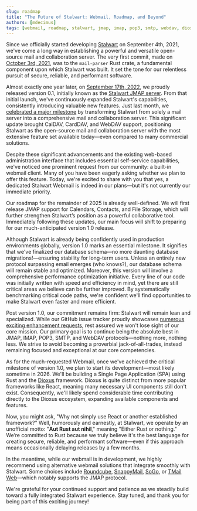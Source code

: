 ```yaml
---
slug: roadmap
title: "The Future of Stalwart: Webmail, Roadmap, and Beyond"
authors: [mdecimus]
tags: [webmail, roadmap, stalwart, jmap, imap, pop3, smtp, webdav, dioxus]
---
```


Since we officially started developing [Stalwart](https://github.com/stalwartlabs/stalwart) on September 4th, 2021, we've come a long way in establishing a powerful and versatile open-source mail and collaboration server. The very first commit, made on [October 3rd, 2021](https://github.com/stalwartlabs/mail-parser/commit/c5ed27bb12f6aa3e162827ebaad1e88ecb15abd8), was to the `mail-parser` Rust crate, a fundamental component upon which Stalwart was built. It set the tone for our relentless pursuit of secure, reliable, and performant software.

Almost exactly one year later, on [September 17th, 2022](https://github.com/stalwartlabs/jmap-server/releases/tag/v0.1.0), we proudly released version 0.1, initially known as the [Stalwart JMAP server](https://github.com/stalwartlabs/jmap-server). From that initial launch, we've continuously expanded Stalwart's capabilities, consistently introducing valuable new features. Just last month, we [celebrated a major milestone](/blog/collaboration) by transforming Stalwart from solely a mail server into a comprehensive mail and collaboration server. This significant update brought CalDAV, CardDAV, and WebDAV support, positioning Stalwart as the open-source mail and collaboration server with the most extensive feature set available today—even compared to many commercial solutions.

Despite these significant advancements and the existing web-based administration interface that includes essential self-service capabilities, we've noticed one prominent request from our community: a built-in webmail client. Many of you have been eagerly asking whether we plan to offer this feature. Today, we're excited to share with you that yes, a dedicated Stalwart Webmail is indeed in our plans—but it's not currently our immediate priority.

Our roadmap for the remainder of 2025 is already well-defined. We will first release JMAP support for Calendars, Contacts, and File Storage, which will further strengthen Stalwart’s position as a powerful collaborative tool. Immediately following these updates, our main focus will shift to preparing for our much-anticipated version 1.0 release.

Although Stalwart is already being confidently used in production environments globally, version 1.0 marks an essential milestone. It signifies that we've finalized our database schema—no more daunting database migrations!—ensuring stability for long-term users. Unless an entirely new protocol surpassing email emerges (who knows?), our database schema will remain stable and optimized. Moreover, this version will involve a comprehensive performance optimization initiative. Every line of our code was initially written with speed and efficiency in mind, yet there are still critical areas we believe can be further improved. By systematically benchmarking critical code paths, we're confident we'll find opportunities to make Stalwart even faster and more efficient.

Post version 1.0, our commitment remains firm: Stalwart will remain lean and specialized. While our GitHub issue tracker proudly showcases [numerous exciting enhancement requests](https://github.com/stalwartlabs/stalwart/issues?q=is%3Aissue+is%3Aopen+sort%3Areactions-%2B1-desc+label%3Aenhancement), rest assured we won't lose sight of our core mission. Our primary goal is to continue being the absolute best in JMAP, IMAP, POP3, SMTP, and WebDAV protocols—nothing more, nothing less. We strive to avoid becoming a proverbial jack-of-all-trades, instead remaining focused and exceptional at our core competencies.

As for the much-requested Webmail, once we've achieved the critical milestone of version 1.0, we plan to start its development—most likely sometime in 2026. We'll be building a Single Page Application (SPA) using Rust and the [Dioxus](https://github.com/DioxusLabs/dioxus) framework. Dioxus is quite distinct from more popular frameworks like React, meaning many necessary UI components still don't exist. Consequently, we'll likely spend considerable time contributing directly to the Dioxus ecosystem, expanding available components and features.

Now, you might ask, "Why not simply use React or another established framework?" Well, humorously and earnestly, at Stalwart, we operate by an unofficial motto: "**Aut Rust aut nihil**," meaning "Either Rust or nothing." We’re committed to Rust because we truly believe it's the best language for creating secure, reliable, and performant software—even if this approach means occasionally delaying releases by a few months.

In the meantime, while our webmail is in development, we highly recommend using alternative webmail solutions that integrate smoothly with Stalwart. Some choices include [Roundcube](https://github.com/roundcube/roundcubemail), [SnappyMail](https://github.com/the-djmaze/snappymail), [SoGo](https://github.com/Alinto/sogo), or [TMail Web](https://github.com/linagora/tmail-flutter)—which notably supports the JMAP protocol.

We're grateful for your continued support and patience as we steadily build toward a fully integrated Stalwart experience. Stay tuned, and thank you for being part of this exciting journey!
